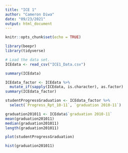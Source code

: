 ```yaml
---
title: "ICE 1"
author: "Cameron Diwa"
date: "09/23/2021"
output: html_document
---
```


```r
knitr::opts_chunk$set(echo = TRUE)

library(beepr)
library(tidyverse)

# Load the data set.
ICEdata <- read_csv("ICE1_Data.csv")

```

```r

summary(ICEdata)

ICEdata_factor <- ICEdata %>%
  mutate_if(sapply(ICEdata, is.character), as.factor)
summary(ICEdata_factor)

studentProgressGraduation <- ICEdata_factor %>% 
  select(`Progress_Rpt_10-11`, `graduation 2010-11`)

graduation201011 <- ICEdata$`graduation 2010-11`
mean(graduation201011)
median(graduation201011)
length(graduation201011)

plot(studentProgressGraduation)

hist(graduation201011)

```

